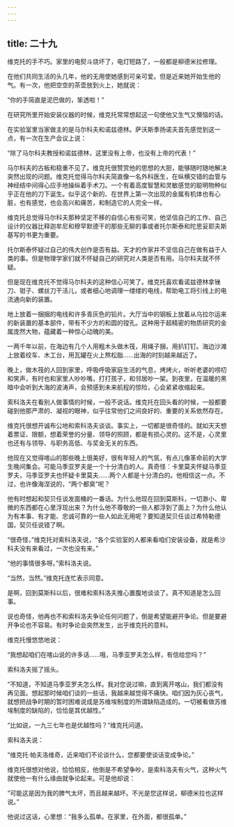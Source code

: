 ```yaml
---
---
---
```

title: 二十九
---



维克托的手不巧。家里的电熨斗烧坏了，电灯短路了，一般都是柳德米拉修理。

在他们共同生活的头几年，他的无用使她感到可亲可爱。但是近来她开始生他的气。有一次，他把空空的茶壶放到火上，她就说：

“你的手简直是泥巴做的，笨透啦！”

在研究所里开始安装仪器的时候，维克托常常想起这一句使他又生气又懊恼的话。

在实验室里当家做主的是马尔科夫和诺兹德林。萨沃斯季扬诺夫首先感觉到这一点，有一次在生产会议上说：

“除了马尔科夫教授和诺兹德林，这里没有上帝，也没有上帝的代表！”

马尔科夫的古板和稳重不见了。维克托很赞赏他的思想的大胆，能够随时随地解决突然出现的问题。维克托觉得马尔科夫简直像一名外科医生，在纵横交错的血管与神经结中间得心应手地操纵着手术刀。一个有着高度智慧和灵敏感觉的聪明物种似乎正在他的刀下诞生。似乎这个新的、在世界上第一次出现的金属有机体也有心脏，也有感觉，也会高兴和痛苦，和制造它的人完全一样。

维克托总觉得马尔科夫那种坚定不移的自信心有些可笑，他坚信自己的工作、自己设计的仪器比释迦牟尼和穆罕默德干的那些无聊的事或者托尔斯泰和陀思妥耶夫斯基写的书更为重要。

托尔斯泰怀疑过自己的伟大创作是否有益。天才的作家并不坚信自己在做有益于人类的事。但是物理学家们就不怀疑自己的研究对人类是否有用。马尔科夫就不怀疑。

但是现在维克托不觉得马尔科夫的这种信心可笑了。维克托喜欢看诺兹德林拿锉刀、钳子、螺丝刀干活儿，或者细心地调理一缕缕的电线，帮助电工将引线上的电流通向新的装置。

地上放着一捆捆的电线和许多青灰色的铅片。大厅当中的钢板上放着从乌拉尔运来的新装置的基本部件，带有不少方的和圆的镗孔。这种用于超精密的物质研究的金属庞然大物，蕴藏着一种惊心动魄的美。

一两千年以前，在海边有几个人用粗木头做木筏，用绳子捆，用扒钉钉。海边沙滩上放着绞车、木工台，用瓦罐在火上熬松脂……出海的时刻越来越近了。

晚上，做木筏的人回到家里，呼吸呼吸家庭生活的气息，烤烤火，听听老婆的唠叨和笑声，有时也和家里人吵吵嘴，打打孩子，和邻居吵一架。到夜里，在温暖的黑暗中会听到大海的波涛声，会预感到未来航程的惊险，心会紧紧收缩起来。

索科洛夫在看别人做事情的时候，一般不说话。维克托在回头看的时候，一般都要碰到他那严肃的、凝视的眼神，似乎往常他们之间良好的、重要的关系依然存在。

维克托很想开诚布公地和索科洛夫谈谈。事实上，一切都是很奇怪的。就如天天想着票证、限额，想着荣誉的分量、领导的照顾，都是有损心灵的。这不是，心灵里也还有与领导、与职务高低、与奖金无关的东西。

他现在又觉得喀山的那些晚上很美好，很有年轻人的气氛，有点儿像革命前的大学生晚间集会。可能马季亚罗夫是一个十分清白的人。真奇怪：卡里莫夫怀疑马季亚罗夫，马季亚罗夫也怀疑卡里莫夫……两个人都是十分清白的。他相信这一点。不过，也许像海涅说的，“两个都臭”呢？

他有时想起和契贝任谈发面桶的一番话。为什么他现在回到莫斯科，一切渺小、卑微的东西都在心里浮现出来？为什么他不尊敬的一些人都浮到了面上？为什么他认为有本事、有才能、忠诚可靠的一些人如此无用呢？要知道契贝任谈过希特勒德国，契贝任说错了啊。

“很奇怪，”维克托对索科洛夫说，“各个实验室的人都来看咱们安装设备，就是希沙科夫没有来看过，一次也没有来。”

“他的事情很多呀。”索科洛夫说。

“当然，当然。”维克托连忙表示同意。

是啊，回到莫斯科以后，很难和索科洛夫推心置腹地谈谈了。真不知道是怎么回事。

说也奇怪，他再也不和索科洛夫争论任何问题了，倒是希望能避开争论。但是要避开争论也不容易。有时争论会突然发生，出乎维克托的意料。

维克托慢悠悠地说：

“我想起咱们在喀山说的许多话……哦，马季亚罗夫怎么样，有信给您吗？”

索科洛夫摇了摇头。

“不知道，不知道马季亚罗夫怎么样。我对您说过嘛，直到离开喀山，我们都没有再见面。想起那时候咱们谈的一些话，我越来越觉得不痛快。咱们因为灰心丧气，就想把战争时期的暂时困难说成是苏维埃制度的所谓缺陷造成的。一切被看做苏维埃制度的缺陷的，恰恰是其优越性。”

“比如说，一九三七年也是优越性吗？”维克托问道。

索科洛夫说：

“维克托·帕夫洛维奇，近来咱们不论谈什么，您都要使谈话变成争论。”

维克托很想对他说，恰恰相反，他倒是不希望争吵，是索科洛夫有火气，这种火气就使他一有什么缘由就争论起来。可是他却说：

“可能这是因为我的脾气太坏，而且越来越坏。不光是您这样说，柳德米拉也这样说。”

他说过这话，心里想：“我多么孤单。在家里，在外面，都很孤单。”